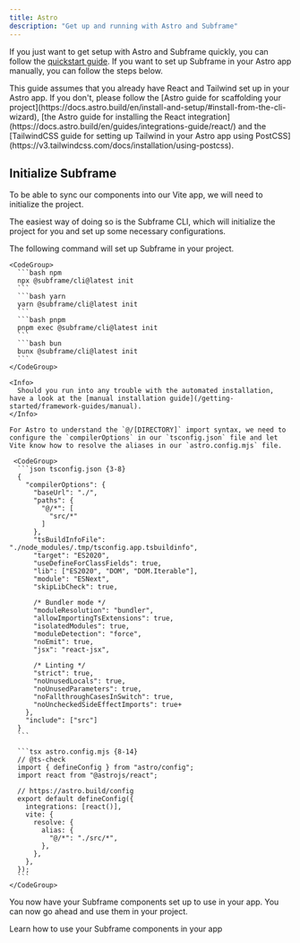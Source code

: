 ```yaml
---
title: Astro
description: "Get up and running with Astro and Subframe"
---
```


If you just want to get setup with Astro and Subframe quickly, you can follow the [quickstart guide](/getting-started/quickstart). If you want to set up Subframe in your Astro app manually, you can follow the steps below.

<Note>
  This guide assumes that you already have React and Tailwind set up in your Astro app. If you don't, please follow the
  [Astro guide for scaffolding your
  project](https://docs.astro.build/en/install-and-setup/#install-from-the-cli-wizard), [the Astro guide for installing
  the React integration](https://docs.astro.build/en/guides/integrations-guide/react/) and the [TailwindCSS guide for
  setting up Tailwind in your Astro app using PostCSS](https://v3.tailwindcss.com/docs/installation/using-postcss).
</Note>

## Initialize Subframe

To be able to sync our components into our Vite app, we will need to initialize the project.

The easiest way of doing so is the Subframe CLI, which will initialize the project for you and set up some necessary configurations.

<Steps>
  <Step title="Run the Subframe CLI">
    The following command will set up Subframe in your project.

    <CodeGroup>
      ```bash npm
      npx @subframe/cli@latest init
      ```
      ```bash yarn
      yarn @subframe/cli@latest init
      ```
      ```bash pnpm
      pnpm exec @subframe/cli@latest init
      ```
      ```bash bun
      bunx @subframe/cli@latest init
      ```
    </CodeGroup>
    
    <Info>
      Should you run into any trouble with the automated installation, have a look at the [manual installation guide](/getting-started/framework-guides/manual).
    </Info>

  </Step>

  <Step title="Configure Astro to use import aliases">

    For Astro to understand the `@/[DIRECTORY]` import syntax, we need to configure the `compilerOptions` in our `tsconfig.json` file and let Vite know how to resolve the aliases in our `astro.config.mjs` file.

     <CodeGroup>
      ```json tsconfig.json {3-8}
      {
        "compilerOptions": {
          "baseUrl": "./",
          "paths": {
            "@/*": [
              "src/*"
            ]
          },
          "tsBuildInfoFile": "./node_modules/.tmp/tsconfig.app.tsbuildinfo",
          "target": "ES2020",
          "useDefineForClassFields": true,
          "lib": ["ES2020", "DOM", "DOM.Iterable"],
          "module": "ESNext",
          "skipLibCheck": true,

          /* Bundler mode */
          "moduleResolution": "bundler",
          "allowImportingTsExtensions": true,
          "isolatedModules": true,
          "moduleDetection": "force",
          "noEmit": true,
          "jsx": "react-jsx",

          /* Linting */
          "strict": true,
          "noUnusedLocals": true,
          "noUnusedParameters": true,
          "noFallthroughCasesInSwitch": true,
          "noUncheckedSideEffectImports": true+
        },
        "include": ["src"]
      }
      ```

      ```tsx astro.config.mjs {8-14}
      // @ts-check
      import { defineConfig } from "astro/config";
      import react from "@astrojs/react";

      // https://astro.build/config
      export default defineConfig({
        integrations: [react()],
        vite: {
          resolve: {
            alias: {
              "@/*": "./src/*",
            },
          },
        },
      });
      ```
    </CodeGroup>

  </Step>

</Steps>

You now have your Subframe components set up to use in your app. You can now go ahead and use them in your project.

<Card title="Using components" href="/developing-with-subframe/basics/using-components">
    Learn how to use your Subframe components in your app
</Card>